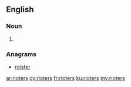 ==English==

===Noun===
{{head|en|plural}}

# {{plural of|rioter|lang=en}}

===Anagrams===
* [[roister#English|roister]]

[[ar:rioters]]
[[cy:rioters]]
[[fr:rioters]]
[[ku:rioters]]
[[my:rioters]]